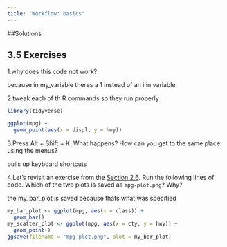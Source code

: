 ```yaml
---
title: "Workflow: basics"
---
```


##Solutions

## 3.5 Exercises

1.why does this code not work?

because in my_variable theres a 1 instead of an i in variable

2.tweak each of th R commands so they run properly

```r
library(tidyverse)

ggplot(mpg) + 
  geom_point(aes(x = displ, y = hwy))
```

3.Press Alt + Shift + K. What happens? How can you get to the same place using the menus?

pulls up keyboard shortcuts

4.Let's revisit an exercise from the [Section 2.6](https://r4ds.hadley.nz/data-visualize.html#sec-ggsave). Run the following lines of code. Which of the two plots is saved as `mpg-plot.png`? Why?

the my_bar_plot is saved because thats what was specified

```r
my_bar_plot <- ggplot(mpg, aes(x = class)) +
  geom_bar()
my_scatter_plot <- ggplot(mpg, aes(x = cty, y = hwy)) +
  geom_point()
ggsave(filename = "mpg-plot.png", plot = my_bar_plot)
```
